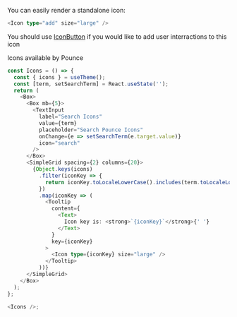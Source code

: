 You can easily render a standalone icon:

```typescript jsx
<Icon type="add" size="large" />
```

You should use <a href="/#/IconButton">IconButton</a> if you would like to add
user interractions to this icon

Icons available by Pounce

```typescript jsx
const Icons = () => {
  const { icons } = useTheme();
  const [term, setSearchTerm] = React.useState('');
  return (
    <Box>
      <Box mb={5}>
        <TextInput
          label="Search Icons"
          value={term}
          placeholder="Search Pounce Icons"
          onChange={e => setSearchTerm(e.target.value)}
          icon="search"
        />
      </Box>
      <SimpleGrid spacing={2} columns={20}>
        {Object.keys(icons)
          .filter(iconKey => {
            return iconKey.toLocaleLowerCase().includes(term.toLocaleLowerCase());
          })
          .map(iconKey => (
            <Tooltip
              content={
                <Text>
                  Icon key is: <strong>`{iconKey}`</strong>{' '}
                </Text>
              }
              key={iconKey}
            >
              <Icon type={iconKey} size="large" />
            </Tooltip>
          ))}
      </SimpleGrid>
    </Box>
  );
};

<Icons />;
```

